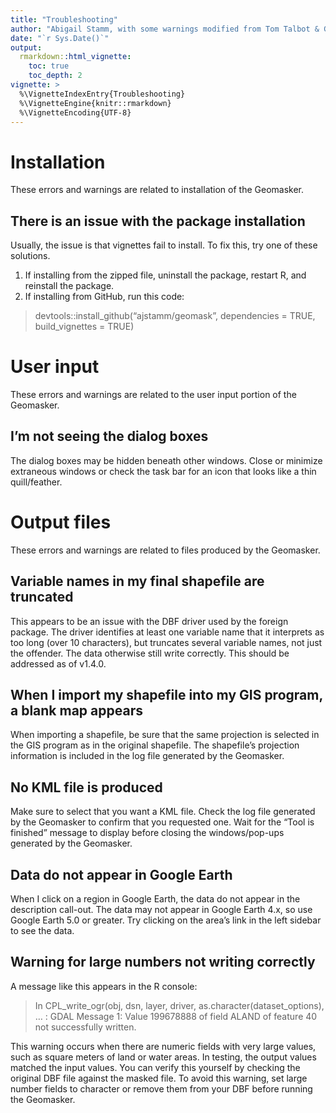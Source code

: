 ```yaml
---
title: "Troubleshooting"
author: "Abigail Stamm, with some warnings modified from Tom Talbot & Gwen Babcock"
date: "`r Sys.Date()`"
output: 
  rmarkdown::html_vignette:
    toc: true
    toc_depth: 2
vignette: >
  %\VignetteIndexEntry{Troubleshooting}
  %\VignetteEngine{knitr::rmarkdown}
  %\VignetteEncoding{UTF-8}
---
```



# Installation

These errors and warnings are related to installation of the Geomasker. 

## There is an issue with the package installation

Usually, the issue is that vignettes fail to install. To fix this, try one of these solutions.

1. If installing from the zipped file, uninstall the package, restart R, and reinstall the package.
2. If installing from GitHub, run this code: 

> devtools::install_github("ajstamm/geomask", dependencies = TRUE, 
>                          build_vignettes = TRUE)


# User input

These errors and warnings are related to the user input portion of the Geomasker.

## I'm not seeing the dialog boxes

The dialog boxes may be hidden beneath other windows. Close or minimize extraneous windows or check the task bar for an icon that looks like a thin quill/feather.

<!-- # Running the Geomasker -->

<!-- These errors and warnings may occur while the Geomasker is processing your shapefile. -->

# Output files

These errors and warnings are related to files produced by the Geomasker.

## Variable names in my final shapefile are truncated

This appears to be an issue with the DBF driver used by the foreign package. The driver identifies at least one variable name that it interprets as too long (over 10 characters), but truncates several variable names, not just the offender. The data otherwise still write correctly. This should be addressed as of v1.4.0.

## When I import my shapefile into my GIS program, a blank map appears

When importing a shapefile, be sure that the same projection is selected in the GIS program as in the original shapefile. The shapefile's projection information is included in the log file generated by the Geomasker.

## No KML file is produced

Make sure to select that you want a KML file. Check the log file generated by the Geomasker to confirm that you requested one. Wait for the “Tool is finished” message to display before closing the windows/pop-ups generated by the Geomasker.

## Data do not appear in Google Earth

When I click on a region in Google Earth, the data do not appear in the description call-out. The data may not appear in Google Earth 4.x, so use Google Earth 5.0 or greater. Try clicking on the area's link in the left sidebar to see the data.

## Warning for large numbers not writing correctly

A message like this appears in the R console: 

>	In CPL_write_ogr(obj, dsn, layer, driver, as.character(dataset_options),  ... :
> GDAL Message 1: Value 199678888 of field ALAND of feature 40 not successfully written. 

This warning occurs when there are numeric fields with very large values, such as square meters of land or water areas. In testing, the output values matched the input values. You can verify this yourself by checking the original DBF file against the masked file. To avoid this warning, set large number fields to character or remove them from your DBF before running the Geomasker.

